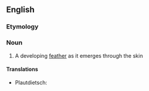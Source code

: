 ==English==

===Etymology===
{{compound|en|pin|feather}}

===Noun===
{{en-noun}}

# A developing [[feather]] as it emerges through the skin

====Translations====
{{trans-top|a developing feather as it emerges through the skin}}
* Plautdietsch: {{t+|pdt|Spiel|f}}
{{trans-mid}}
{{trans-bottom}}